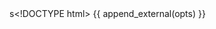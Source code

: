 s<!DOCTYPE html>
<html lang="en">
<head>
    <meta charset="utf-8">
    <title>clickme with rCharts polycharts line</title>
    {{ append_external(opts) }}
</head>

<body>
<div id=vis></div>

<!-- see http://blog.sdqali.in/visualizations/datamyheart/presentation for original source-->

<script>
var juices;
var data;

d3.csv("../per_day_data.csv",function(d){
        var parse = d3.time.format("%Y-%m-%d").parse;

        data=d;
        data.forEach(function(s) {
                s.date = parse(s.date);
                s.total = +s.total;
        })


        juices = d3.nest()
                                                 .key(function(d) {return d.juice})
                                                 .sortValues(function(a,b) {return a.date<b.date?-1:(a.date==b.date)?0:1})
                                                 .entries(data);

        juices.forEach(function (juice) {
                juice.max=d3.max(juice.values,function(d) {return +d.total});
                juice.min=d3.min(juice.values,function(d) {return +d.total});
        })

        juices.max = d3.max(juices,function(d) {return d.max});

        drawSmallMultiples(juices,d3.select("#small_multiples"),juices.max);

});

function drawSmallMultiples(juices,container,max) {
        juices.forEach(function(juice) {
                var smallContainer = container.append("div").attr("style","float:left")
                smallContainer.append("div").append("p").attr("class","small_multiples_label").text(juice.key);
                drawSmallLineChart([juice],smallContainer,max);
        })
}



function drawSmallLineChart(juices, container,max) {
        var margin={left:20,right:20,top:20,bottom:20};
        var w = 200-margin.left-margin.right, h = 200-margin.top-margin.bottom;

        var color=d3.scale.category20();

        var vis=container.append("svg:svg")
                                                .attr("width",w+margin.left+margin.right)
                                                .attr("height",h+margin.top+margin.bottom)
                                                .append("svg:g").attr("transform","translate("+margin.left +","+margin.top+")");

        var x = d3.scale.linear().domain([0,juices[0].values.length]).range([0,w]);
        var y = d3.scale.linear().domain([0,max]).range([h,0]);
        var line = d3.svg.line()
                                                         .x(function(d,i) {return x(i)})
                                                         .y(function(d) {return y(d.total)}).interpolate("linear");

        var dateFormatter = d3.time.format("%d/%m");
        var yAxis = d3.svg.axis().orient("left");
        var xAxis = d3.svg.axis().orient("bottom").ticks(5);//.tickFormat(function(d) {return dateFormatter(juices[0].values[d].date)}).ticks(3);


        vis.selectAll("g")
           .data(juices)
                 .enter()
                 .append("svg:g")
                   .attr("class",function(d) {return d.key})
                         .append('svg:path')
                         .attr("d",function(d) {return line(d.values)})
                         .attr("stroke", function(d) {return color(d.key)})
                         .attr("stroke-width", "2.0")
                         .attr("fill","none");

        vis.append("g").attr("class","axis").call(yAxis.scale(y));
        vis.append("g").attr("transform","translate(0,"+h+")").attr("class","axis").call(xAxis.scale(x));

}
</script>

</body>
</html>